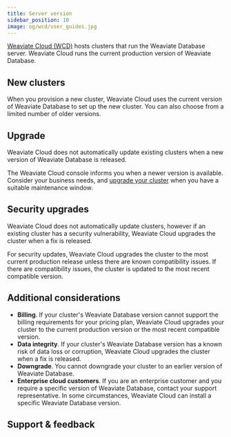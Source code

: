 ```yaml
---
title: Server version
sidebar_position: 10
image: og/wcd/user_guides.jpg
---
```


[Weaviate Cloud (WCD)](https://console.weaviate.cloud/) hosts clusters that run the Weaviate Database server. Weaviate Cloud runs the current production version of Weaviate Database.

## New clusters

When you provision a new cluster, Weaviate Cloud uses the current version of Weaviate Database to set up the new cluster. You can also choose from a limited number of older versions.

## Upgrade

Weaviate Cloud does not automatically update existing clusters when a new version of Weaviate Database is released.

The Weaviate Cloud console informs you when a newer version is available. Consider your business needs, and [upgrade your cluster](/cloud/platform/version) when you have a suitable maintenance window.

<!-- TODO[g-despot]: Add upgrade notification example -->


<Downtime125Note/>

## Security upgrades

 Weaviate Cloud does not automatically update clusters, however if an existing cluster has a security vulnerability, Weaviate Cloud upgrades the cluster when a fix is released.

 For security updates, Weaviate Cloud upgrades the cluster to the most current production release unless there are known compatibility issues. If there are compatibility issues, the cluster is updated to the most recent compatible version.

## Additional considerations

- **Billing**. If your cluster's Weaviate Database version cannot support the billing requirements for your pricing plan, Weaviate Cloud upgrades your cluster to the current production version or the most recent compatible version.
- **Data integrity**. If your cluster's Weaviate Database version has a known risk of data loss or corruption, Weaviate Cloud upgrades the cluster when a fix is released.
- **Downgrade**. You cannot downgrade your cluster to an earlier version of Weaviate Database.
- **Enterprise cloud customers**. If you are an enterprise customer and you require a specific version of Weaviate Database, contact your support representative. In some circumstances, Weaviate Cloud can install a specific Weaviate Database version.

## Support & feedback


<SupportAndTrouble />


<CustomScriptLoader/>
